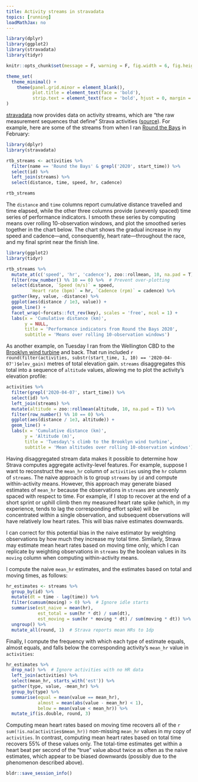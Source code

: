 ```yaml
---
title: Activity streams in stravadata
topics: [running]
loadMathJax: no
---
```


```r
library(dplyr)
library(ggplot2)
library(stravadata)
library(tidyr)

knitr::opts_chunk$set(message = F, warning = F, fig.width = 6, fig.height = 4, dpi = 100, dev = 'svg', fig.ext = 'svg')

theme_set(
  theme_minimal() +
    theme(panel.grid.minor = element_blank(),
          plot.title = element_text(face = 'bold'),
          strip.text = element_text(face = 'bold', hjust = 0, margin = margin(b = 5), size = 10))
)
```

[stravadata](https://github.com/bldavies/stravadata) now provides data on activity streams, which are "the raw measurement sequences that define" Strava activities ([source](https://medium.com/strava-engineering/from-data-streams-to-a-data-lake-b6ca17c00a23)).
For example, here are some of the streams from when I ran [Round the Bays](https://wellingtonroundthebays.co.nz) in February:

```r
library(dplyr)
library(stravadata)

rtb_streams <- activities %>%
  filter(name == 'Round the Bays' & grepl('2020', start_time)) %>%
  select(id) %>%
  left_join(streams) %>%
  select(distance, time, speed, hr, cadence)

rtb_streams
```

The `distance` and `time` columns report cumulative distance travelled and time elapsed, while the other three columns provide (unevenly spaced) time series of performance indicators.
I smooth these series by computing means over rolling 10-observation windows, and plot the smoothed series together in the chart below.
The chart shows the gradual increase in my speed and cadence---and, consequently, heart rate---throughout the race, and my final sprint near the finish line.

```r
library(ggplot2)
library(tidyr)

rtb_streams %>%
  mutate_at(c('speed', 'hr', 'cadence'), zoo::rollmean, 10, na.pad = T) %>%
  filter(row_number() %% 10 == 0) %>%  # Prevent over-plotting
  select(distance, `Speed (m/s)` = speed,
         `Heart rate (bpm)` = hr, `Cadence (rpm)` = cadence) %>%
  gather(key, value, -distance) %>%
  ggplot(aes(distance / 1e3, value)) +
  geom_line() +
  facet_wrap(~forcats::fct_rev(key), scales = 'free', ncol = 1) +
  labs(x = 'Cumulative distance (km)',
       y = NULL,
       title = 'Performance indicators from Round the Bays 2020',
       subtitle = 'Means over rolling 10-observation windows')
```

As another example, on Tuesday I ran from the Wellington CBD to the [Brooklyn wind turbine](https://en.wikipedia.org/wiki/Brooklyn,_New_Zealand#Wind_turbine) and back.
That run included `r round(filter(activities, substr(start_time, 1, 10) == '2020-04-07')$elev_gain)` metres of total elevation gain.
`streams` disaggregates this total into a sequence of `altitude` values, allowing me to plot the activity's elevation profile:

```r
activities %>%
  filter(grepl('2020-04-07', start_time)) %>%
  select(id) %>%
  left_join(streams) %>%
  mutate(altitude = zoo::rollmean(altitude, 10, na.pad = T)) %>%
  filter(row_number() %% 10 == 0) %>%
  ggplot(aes(distance / 1e3, altitude)) +
  geom_line() +
  labs(x = 'Cumulative distance (km)',
       y = 'Altitude (m)',
       title = 'Tuesday\'s climb to the Brooklyn wind turbine',
       subtitle = 'Mean altitudes over rolling 10-observation windows')
```

Having disaggregated stream data makes it possible to determine how Strava computes aggregate activity-level features.
For example, suppose I want to reconstruct the `mean_hr` column of `activities` using the `hr` column of `streams`.
The naive approach is to group `streams` by `id` and compute within-activity means.
However, this approach may generate biased estimates of `mean_hr` because the observations in `streams` are unevenly spaced with respect to time.
For example, if I stop to recover at the end of a short sprint or uphill climb then my measured heart rate spike (which, in my experience, tends to lag the corresponding effort spike) will be concentrated within a single observation, and subsequent observations will have relatively low heart rates.
This will bias naive estimates downwards.

I can correct for this potential bias in the naive estimator by weighting observations by how much they increase my total time.
Similarly, Strava may estimate mean heart rates based on moving time only, which I can replicate by weighting observations in `streams` by the boolean values in its `moving` column when computing within-activity means.

I compute the naive `mean_hr` estimates, and the estimates based on total and moving times, as follows:

```r
hr_estimates <- streams %>%
  group_by(id) %>%
  mutate(dt = time - lag(time)) %>%
  filter(cumsum(moving) > 0) %>%  # Ignore idle starts
  summarise(est_naive = mean(hr),
            est_total = sum(hr * dt) / sum(dt),
            est_moving = sum(hr * moving * dt) / sum(moving * dt)) %>%
  ungroup() %>%
  mutate_all(round, 1)  # Strava reports mean HRs to 1dp
```

Finally, I compute the frequency with which each type of estimate equals, almost equals, and falls below the corresponding activity's `mean_hr` value in `activities`:

```r
hr_estimates %>%
  drop_na() %>%  # Ignore activities with no HR data
  left_join(activities) %>%
  select(mean_hr, starts_with('est')) %>%
  gather(type, value, -mean_hr) %>%
  group_by(type) %>%
  summarise(equal = mean(value == mean_hr),
            almost = mean(abs(value - mean_hr) < 1),
            below = mean(value < mean_hr)) %>%
  mutate_if(is.double, round, 3)
```

Computing mean heart rates based on moving time recovers all of the `r sum(!is.na(activities$mean_hr))` non-missing `mean_hr` values in my copy of `activities`.
In contrast, computing mean heart rates based on total time recovers 55% of these values only.
The total-time estimates get within a heart beat per second of the "true" value about twice as often as the naive estimates, which appear to be biased downwards (possibly due to the phenomenon described above).

```r
bldr::save_session_info()
```
